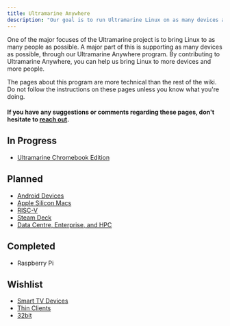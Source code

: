 ```yaml
---
title: Ultramarine Anywhere
description: "Our goal is to run Ultramarine Linux on as many devices as possible"
---
```



One of the major focuses of the Ultramarine project is to bring Linux to as many people as possible.
A major part of this is supporting as many devices as possible, through our Ultramarine Anywhere program.
By contributing to Ultramarine Anywhere, you can help us bring Linux to more devices and more people.

<Alert type="info">
  The pages about this program are more technical than the rest of the wiki. Do
  not follow the instructions on these pages unless you know what you're doing.
</Alert>

#### If you have any suggestions or comments regarding these pages, don't hesitate to [reach out](https://fyralabs.com/contact/).

## In Progress

- [Ultramarine Chromebook Edition](/en/anywhere/chromebook)

## Planned

- [Android Devices](/en/anywhere/android)
- [Apple Silicon Macs](/en/anywhere/applesilicon)
- [RISC-V](/en/anywhere/riscv)
- [Steam Deck](/en/anywhere/steamdeck)
- [Data Centre, Enterprise, and HPC](/en/anywhere/enterprise)

## Completed

- Raspberry Pi

## Wishlist

- [Smart TV Devices](/en/anywhere/ott)
- [Thin Clients](/en/anywhere/thin)
- [32bit](/en/anywhere/32bit)
